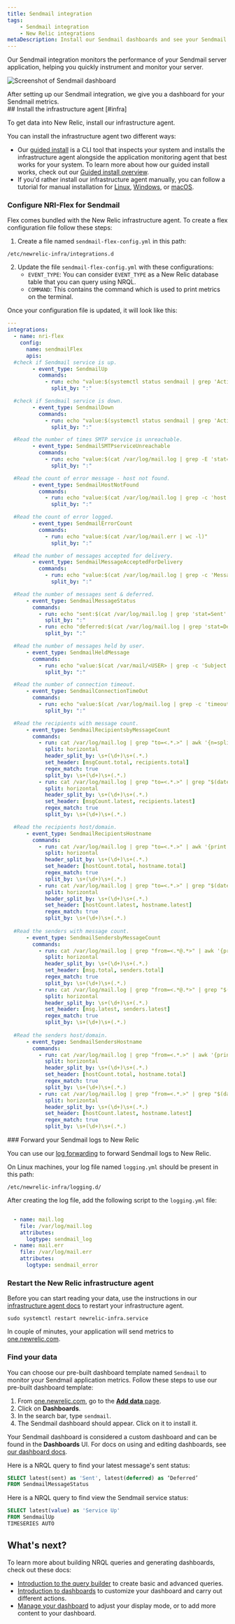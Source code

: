 ```yaml
---
title: Sendmail integration
tags:
    - Sendmail integration
    - New Relic integrations
metaDescription: Install our Sendmail dashboards and see your Sendmail performance data in New Relic.
---
```




Our Sendmail integration monitors the performance of your Sendmail server application, helping you quickly instrument and monitor your server. 

<img
    title="Screenshot of Sendmail dashboard"
    src={infrastructureSendmailIntegration}
/>

<figcaption>
After setting up our Sendmail integration, we give you a dashboard for your Sendmail metrics. 
</figcaption>

<Steps>
<Step>
## Install the infrastructure agent [#infra]

To get data into New Relic, install our infrastructure agent. 

You can install the infrastructure agent two different ways: 

* Our [guided install](https://one.newrelic.com/nr1-core?state=4f81feab-35f7-e97e-9903-52510f8542bd) is a CLI tool that inspects your system and installs the infrastructure agent alongside the application monitoring agent that best works for your system. To learn more about how our guided install works, check out our [Guided install overview](/docs/infrastructure/host-integrations/installation/new-relic-guided-install-overview). 
* If you'd rather install our infrastructure agent manually, you can follow a tutorial for manual installation for [Linux](/docs/infrastructure/install-infrastructure-agent/linux-installation/install-infrastructure-monitoring-agent-linux), [Windows](/docs/infrastructure/install-infrastructure-agent/windows-installation/install-infrastructure-monitoring-agent-windows/), or [macOS](/docs/infrastructure/install-infrastructure-agent/macos-installation/install-infrastructure-monitoring-agent-macos/). 
</Step>

<Step>

### Configure NRI-Flex for Sendmail 

Flex comes bundled with the New Relic infrastructure agent. To create a flex configuration file follow these steps:

1. Create a file named `sendmail-flex-config.yml` in this path:

  ```shell
  /etc/newrelic-infra/integrations.d
  ```

2. Update the file `sendmail-flex-config.yml` with these configurations:
      * `EVENT_TYPE`: You can consider `EVENT_TYPE` as a New Relic database table that you can query using NRQL.
      * `COMMAND`: This contains the command which is used to print metrics on the terminal.

Once your configuration file is updated, it will look like this:

  ```yml
  --- 
  integrations:
    - name: nri-flex
      config:
        name: sendmailFlex
        apis:	
    #check if Sendmail service is up. 
          - event_type: SendmailUp
            commands:    
              - run: echo "value:$(systemctl status sendmail | grep 'Active':' active (running)' | wc -l)"
                split_by: ":"

    #check if Sendmail service is down. 
          - event_type: SendmailDown
            commands:    
              - run: echo "value:$(systemctl status sendmail | grep 'Active':' inactive (dead)' | wc -l)"
                split_by: ":"

    #Read the number of times SMTP service is unreachable.  
          - event_type: SendmailSMTPserviceUnreachable
            commands:    
              - run: echo "value:$(cat /var/log/mail.log | grep -E 'stat=Service unavailable' | wc -l)"
                split_by: ":"

    #Read the count of error message - host not found.               
          - event_type: SendmailHostNotFound
            commands:    
              - run: echo "value:$(cat /var/log/mail.log | grep -c 'host not found')" 
                split_by: ":"  

    #Read the count of error logged.               
          - event_type: SendmailErrorCount
            commands:    
              - run: echo "value:$(cat /var/log/mail.err | wc -l)" 
                split_by: ":"   

    #Read the number of messages accepted for delivery.               
          - event_type: SendmailMessageAcceptedForDelivery
            commands:    
              - run: echo "value:$(cat /var/log/mail.log | grep -c 'Message accepted for delivery')"
                split_by: ":" 

    #Read the number of messages sent & deferred.                         
        - event_type: SendmailMessageStatus
          commands:                            
            - run: echo "sent:$(cat /var/log/mail.log | grep 'stat=Sent' |  wc -l)"
              split_by: ":"                          
            - run: echo "deferred:$(cat /var/log/mail.log | grep 'stat=Deferred' |  wc -l)"
              split_by: ":"

    #Read the number of messages held by user. 
        - event_type: SendmailHeldMessage
          commands:    
            - run: echo "value:$(cat /var/mail/<USER> | grep -c 'Subject:')"
              split_by: ":"

    #Read the number of connection timeout.               
        - event_type: SendmailConnectionTimeOut
          commands:    
            - run: echo "value:$(cat /var/log/mail.log | grep -c 'timeout')" 
              split_by: ":" 

    #Read the recipients with message count.              
        - event_type: SendmailRecipientsbyMessageCount
          commands:                            
            - run: cat /var/log/mail.log | grep "to=<.*.>" | awk '{n=split($7,a,"to="); print a[1],a[2]}' | cut -d "<" -f2 |cut -d ">" -f1 | sort | uniq -c | sort -nr
              split: horizontal
              header_split_by: \s+(\d+)\s+(.*.)
              set_header: [msgCount.total, recipients.total]
              regex_match: true
              split_by: \s+(\d+)\s+(.*.)
            - run: cat /var/log/mail.log | grep "to=<.*.>" | grep "$(date +'%b %e')" | awk '{n=split($7,a,"to="); print a[1],a[2]}' | cut -d "<" -f2 |cut -d ">" -f1 | sort | uniq -c | sort -nr
              split: horizontal
              header_split_by: \s+(\d+)\s+(.*.)
              set_header: [msgCount.latest, recipients.latest]
              regex_match: true
              split_by: \s+(\d+)\s+(.*.)

    #Read the recipients host/domain.              
        - event_type: SendmailRecipientsHostname
          commands:                            
            - run: cat /var/log/mail.log | grep "to=<.*.>" | awk '{print $7}' | grep -oE '[^@]+[a-zA-Z0-9\-\.]+\.[a-zA-Z]{2,}' | sort | uniq -c
              split: horizontal
              header_split_by: \s+(\d+)\s+(.*.)
              set_header: [hostCount.total, hostname.total]
              regex_match: true
              split_by: \s+(\d+)\s+(.*.)
            - run: cat /var/log/mail.log | grep "to=<.*.>" | grep "$(date +'%b %e')" | awk '{print $7}' | grep -oE '[^@]+[a-zA-Z0-9\-\.]+\.[a-zA-Z]{2,}' | sort | uniq -c
              split: horizontal
              header_split_by: \s+(\d+)\s+(.*.)
              set_header: [hostCount.latest, hostname.latest]
              regex_match: true
              split_by: \s+(\d+)\s+(.*.)
              
    #Read the senders with message count.              
        - event_type: SendmailSendersbyMessageCount
          commands:                            
            - run: cat /var/log/mail.log | grep "from=<.*@.*>" | awk '{print $7}' | cut -d "<" -f2 |cut -d ">" -f1 | sort | uniq -c
              split: horizontal
              header_split_by: \s+(\d+)\s+(.*.)
              set_header: [msg.total, senders.total]
              regex_match: true
              split_by: \s+(\d+)\s+(.*.)
            - run: cat /var/log/mail.log | grep "from=<.*@.*>" | grep "$(date +'%b %e')" | awk '{print $7}' | cut -d "<" -f2 |cut -d ">" -f1 | sort | uniq -c
              split: horizontal
              header_split_by: \s+(\d+)\s+(.*.)
              set_header: [msg.latest, senders.latest]
              regex_match: true
              split_by: \s+(\d+)\s+(.*.)   
              
    #Read the senders host/domain.              
        - event_type: SendmailSendersHostname
          commands:                            
            - run: cat /var/log/mail.log | grep "from=<.*.>" | awk '{print $7}' | grep -oE '[^@]+[a-zA-Z0-9\-\.]+\.[a-zA-Z]{2,}' | sort | uniq -c
              split: horizontal
              header_split_by: \s+(\d+)\s+(.*.)
              set_header: [hostCount.total, hostname.total]
              regex_match: true
              split_by: \s+(\d+)\s+(.*.)
            - run: cat /var/log/mail.log | grep "from=<.*.>" | grep "$(date +'%b %e')" | awk '{print $7}' | grep -oE '[^@]+[a-zA-Z0-9\-\.]+\.[a-zA-Z]{2,}' | sort | uniq -c
              split: horizontal
              header_split_by: \s+(\d+)\s+(.*.)
              set_header: [hostCount.latest, hostname.latest]
              regex_match: true
              split_by: \s+(\d+)\s+(.*.)   
  ```   

 </Step>

<Step>          
### Forward your Sendmail logs to New Relic 

You can use our [log forwarding](/docs/logs/forward-logs/forward-your-logs-using-infrastructure-agent/) to forward Sendmail logs to New Relic.

On Linux machines, your log file named `logging.yml` should be present in this path:

```shell
/etc/newrelic-infra/logging.d/
```

After creating the log file, add the following script to the `logging.yml` file:

```yml
  
  - name: mail.log
    file: /var/log/mail.log
    attributes:
      logtype: sendmail_log
  - name: mail.err
    file: /var/log/mail.err
    attributes:
      logtype: sendmail_error
```

</Step>

<Step>

### Restart the New Relic infrastructure agent

Before you can start reading your data, use the instructions in our [infrastructure agent docs](/docs/infrastructure/install-infrastructure-agent/manage-your-agent/start-stop-restart-infrastructure-agent/) to restart your infrastructure agent.

```shell
sudo systemctl restart newrelic-infra.service
```

In couple of minutes, your application will send metrics to [one.newrelic.com](https://one.newrelic.com).
</Step>

<Step>

###  Find your data

You can choose our pre-built dashboard template named `Sendmail` to monitor your Sendmail application metrics. Follow these steps to use our pre-built dashboard template:

1. From [one.newrelic.com](https://one.newrelic.com), go to the [**Add data** page](https://one.newrelic.com/marketplace). 
2. Click on **Dashboards**.
3. In the search bar, type `sendmail`. 
4. The Sendmail dashboard should appear. Click on it to install it.

Your Sendmail dashboard is considered a custom dashboard and can be found in the **Dashboards** UI. For docs on using and editing dashboards, see [our dashboard docs](/docs/query-your-data/explore-query-data/dashboards/introduction-dashboards).

Here is a NRQL query to find your latest message's sent status:

```sql
SELECT latest(sent) as 'Sent', latest(deferred) as ‘Deferred’ 
FROM SendmailMessageStatus
```

 Here is a NRQL query to find view the Sendmail service status: 

```sql
SELECT latest(value) as 'Service Up' 
FROM SendmailUp 
TIMESERIES AUTO
```
</Step>
</Steps>

## What's next?

To learn more about building NRQL queries and generating dashboards, check out these docs:

* [Introduction to the query builder](/docs/query-your-data/explore-query-data/query-builder/introduction-query-builder) to create basic and advanced queries.
* [Introduction to dashboards](/docs/query-your-data/explore-query-data/dashboards/introduction-dashboards) to customize your dashboard and carry out different actions.
* [Manage your dashboard](/docs/query-your-data/explore-query-data/dashboards/manage-your-dashboard) to adjust your <InlinePopover type="dashboards" /> display mode, or to add more content to your dashboard.

